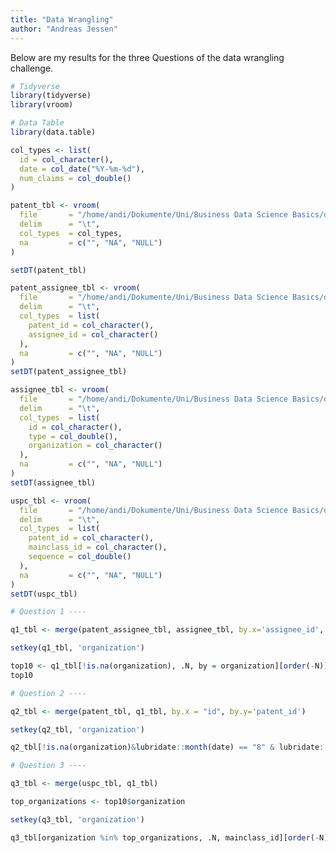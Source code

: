 ```yaml
---
title: "Data Wrangling"
author: "Andreas Jessen"
---
```

Below are my results for the three Questions of the data wrangling challenge.

```r
# Tidyverse
library(tidyverse)
library(vroom)

# Data Table
library(data.table)

col_types <- list(
  id = col_character(),
  date = col_date("%Y-%m-%d"),
  num_claims = col_double()
)

patent_tbl <- vroom(
  file       = "/home/andi/Dokumente/Uni/Business Data Science Basics/ds_data/Patent_data_reduced/patent.tsv", 
  delim      = "\t", 
  col_types  = col_types,
  na         = c("", "NA", "NULL")
)

setDT(patent_tbl)

patent_assignee_tbl <- vroom(
  file       = "/home/andi/Dokumente/Uni/Business Data Science Basics/ds_data/Patent_data_reduced/patent_assignee.tsv", 
  delim      = "\t", 
  col_types  = list(
    patent_id = col_character(),
    assignee_id = col_character()
  ),
  na         = c("", "NA", "NULL")
) 
setDT(patent_assignee_tbl)

assignee_tbl <- vroom(
  file       = "/home/andi/Dokumente/Uni/Business Data Science Basics/ds_data/Patent_data_reduced/assignee.tsv", 
  delim      = "\t", 
  col_types  = list(
    id = col_character(),
    type = col_double(),
    organization = col_character()
  ),
  na         = c("", "NA", "NULL")
)
setDT(assignee_tbl)

uspc_tbl <- vroom(
  file       = "/home/andi/Dokumente/Uni/Business Data Science Basics/ds_data/Patent_data_reduced/uspc.tsv", 
  delim      = "\t", 
  col_types  = list(
    patent_id = col_character(),
    mainclass_id = col_character(),
    sequence = col_double()
  ),
  na         = c("", "NA", "NULL")
)
setDT(uspc_tbl)

# Question 1 ----

q1_tbl <- merge(patent_assignee_tbl, assignee_tbl, by.x='assignee_id', by.y='id')

setkey(q1_tbl, 'organization')

top10 <- q1_tbl[!is.na(organization), .N, by = organization][order(-N)][1:10]
top10

# Question 2 ----

q2_tbl <- merge(patent_tbl, q1_tbl, by.x = "id", by.y='patent_id')

setkey(q2_tbl, 'organization')

q2_tbl[!is.na(organization)&lubridate::month(date) == "8" & lubridate::year(date) == "2014", .N, by = organization][order(-N)][1:10]

# Question 3 ----

q3_tbl <- merge(uspc_tbl, q1_tbl)

top_organizations <- top10$organization

setkey(q3_tbl, 'organization')

q3_tbl[organization %in% top_organizations, .N, mainclass_id][order(-N)][1:5]

```